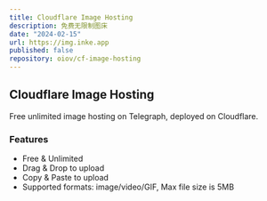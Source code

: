 ```yaml
---
title: Cloudflare Image Hosting
description: 免费无限制图床
date: "2024-02-15"
url: https://img.inke.app
published: false
repository: oiov/cf-image-hosting
---
```



## Cloudflare Image Hosting

Free unlimited image hosting on Telegraph, deployed on Cloudflare.

### Features

- Free & Unlimited
- Drag & Drop to upload
- Copy & Paste to upload
- Supported formats: image/video/GIF, Max file size is 5MB